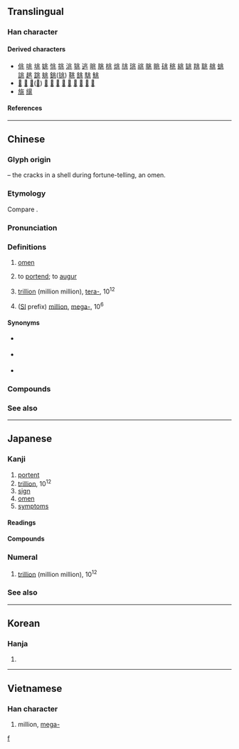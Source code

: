 {{also|北|𫤬}}
{{character info}}
==Translingual==

===Han character===
{{Han char|rn=10|rad=儿|as=04|sn=6|four=32113|canj=LMUO|ids=⿻儿⿱丷八,⿻儿⿰冫⿱丿丶}}

====Derived characters====
* [[佻]] [[咷]] [[垗]] [[姚]] [[恌]] [[挑]] [[洮]] [[狣]] [[逃]] [[晀]] [[朓]] [[桃]] [[烑]] [[㸠]] [[珧]] [[祧]] [[脁]] [[眺]] [[䂪]] [[䄻]] [[絩]] [[罀]] [[䍮]] [[聎]] [[䑬]] [[䖴]] [[誂]] [[趒]] [[跳]] [[䠷]] [[銚]]([[铫]]) [[鞉]] [[餆]] [[駣]] [[鮡]]
* [[𡭰]] [[覜]] [[頫]]([[𫖯]]) [[鴵]] [[鼗]] [[宨]] [[庣]] [[晁]] [[㿡]] [[窕]] [[筄]] [[雿]]
* [[旐]] [[繉]]

====References====
{{Han ref|kx=0124.030|dkj=01347|dj=0260.040|hdz=10268.020|uh=5146}}

----

==Chinese==
{{zh-forms}}
{{zh-wp}}
{{zh-wp|zh:兆 (前綴)|en:Mega-}}

===Glyph origin===
{{Han etym}}
{{liushu|p}} – the cracks in a shell during fortune-telling, an omen.

===Etymology===
Compare {{cog|cdm|ह्रावःसा||to forebode; to portend ill fortune|tr=hrawʔ‑}}.

===Pronunciation===
{{zh-pron
|m=zhào
|c=siu6
|h=pfs=seu
|md=diêu
|mn=xm,zz,tw:tiāu/qz:tiǎu
|mn-t=diao6/diou6
|mn-t_note=diao6 - Shantou; diou6 - Chaozhou
|mc=y
|oc=y
|ma=
|cat=n,num
}}

===Definitions===
{{zh-hanzi}}

# [[omen]]
#: {{zh-x|吉兆|auspicious omen}}
# to [[portend]]; to [[augur]]
# {{lb|zh|chiefly|Taiwan}} [[trillion]] (million million), [[tera-]], 10<sup>12</sup>
# {{lb|zh|Mainland China}} ([[International System of Units|SI]] prefix) [[million]], [[mega-]], 10<sup>6</sup>

====Synonyms====
* {{sense|trillion}} {{q|Mainland China}} {{zh-l|萬億}}
* {{sense|tera-}} {{q|Mainland China}} {{zh-l|太}}
* {{sense|mega-}} {{q|Taiwan}} {{zh-l|百萬}}

===Compounds===
{{zh-der|兆基|京兆|兆候|五日京兆|兆頭|兆域|兆亂|坼兆|徵兆|凶兆|宅兆|兆赫|惡兆|先兆|喜兆|京兆尹|好兆頭|兆民|夢兆熊羆|兆朕|吉兆|夢兆|壇兆|不祥之兆|億兆|前兆|敗兆|祲兆|朕兆|發兆|病兆|瑞兆|飛騰之兆|蘭兆|警兆|端兆|龜兆|預兆|萌兆}}

===See also===
{{zh-numerals-10^4}}

{{cln|zh|numeral symbols}}

----

==Japanese==
{{wp|lang=ja}}

===Kanji===
{{ja-kanji|grade=4|rs=儿04}}

# [[portent]]
# [[trillion]], 10<sup>12</sup>
# [[sign]]
# [[omen]]
# [[symptom]]s

====Readings====
{{ja-readings
|goon=じょう<でう
|kanon=ちょう<てう
|kun=きざ-す, きざ-し
|nanori=とき, よし
}}

====Compounds====
{{der4|ja|
|{{ja-r|兆%候|ちょう%こう|[[symptom]], [[indication]]}}
|{{ja-r|兆%民|ちょう%みん|[[everybody]]}}
|{{ja-r|慶%兆|けい%ちょう|[[auspicious]] [[omen]]}}
|{{ja-r|吉%兆|きっ%ちょう|[[good]] [[omen]], [[auspicious]]}}
|{{ja-r|兆し|きざし|[[sign]], [[omen]]}}
|{{ja-r|凶%兆|きょう%ちょう|[[ill]] [[omen]], [[inauspicious]]}}
|{{ja-r|億%兆|おく%ちょう|[[the masses]], the [[people]]}}
|{{ja-r|衰%兆|すい%ちょう|[[signs]] of [[decline]]}}
|{{ja-r|前%兆|ぜん%ちょう|[[harbinger]]}}
|{{ja-r|瑞%兆|ずい%ちょう|[[felicitous]] [[omen]]}}
}}

===Numeral===
{{ja-pos|numeral|ちょう}}

# [[trillion]] (million million), 10<sup>12</sup>
#: {{ja-usex|5000'''兆'''円%欲しい！|ご-せん-'''ちょう'''-えん %ほし.い！|I want 5,000,'''000,000,000,000''' yen! {{q|internet meme}}}}

===See also===
{{ja-number-number:兆}}

[[Category:Japanese numeral symbols|f]]

----

==Korean==

===Hanja===
{{ko-hanja|조}}

# {{ko-hanja form of|조|a trillion}}

----

==Vietnamese==

===Han character===
{{vi-readings|reading=[[triệu]], [[diệu]], [[điềm]], [[giệu]]|rs=儿04}}

# million, [[mega-]]